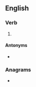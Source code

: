 ==English==

===Verb===
{{head|en|verb form}}

# {{en-past of|nationalise}}

====Antonyms====
* {{l|en|unnationalised}}

===Anagrams===
* {{anagrams|en|a=aadeiilnnost|desalination}}